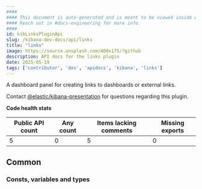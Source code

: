 ```yaml
---
####
#### This document is auto-generated and is meant to be viewed inside our experimental, new docs system.
#### Reach out in #docs-engineering for more info.
####
id: kibLinksPluginApi
slug: /kibana-dev-docs/api/links
title: "links"
image: https://source.unsplash.com/400x175/?github
description: API docs for the links plugin
date: 2025-05-19
tags: ['contributor', 'dev', 'apidocs', 'kibana', 'links']
---
```


A dashboard panel for creating links to dashboards or external links.

Contact [@elastic/kibana-presentation](https://github.com/orgs/elastic/teams/kibana-presentation) for questions regarding this plugin.

**Code health stats**

| Public API count  | Any count | Items lacking comments | Missing exports |
|-------------------|-----------|------------------------|-----------------|
| 5 | 0 | 5 | 0 |

## Common

### Consts, variables and types
<DocDefinitionList data={linksObj.common.misc}/>

